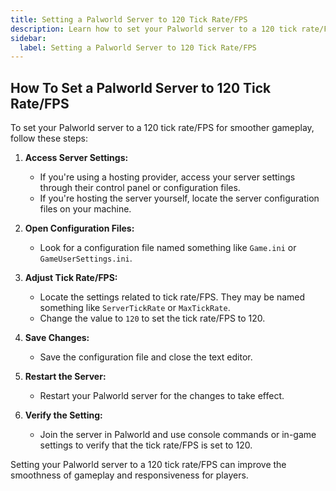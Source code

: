 ```yaml
---
title: Setting a Palworld Server to 120 Tick Rate/FPS
description: Learn how to set your Palworld server to a 120 tick rate/FPS for smoother gameplay.
sidebar:
  label: Setting a Palworld Server to 120 Tick Rate/FPS
---
```


## How To Set a Palworld Server to 120 Tick Rate/FPS

To set your Palworld server to a 120 tick rate/FPS for smoother gameplay, follow these steps:

1. **Access Server Settings:**
   - If you're using a hosting provider, access your server settings through their control panel or configuration files.
   - If you're hosting the server yourself, locate the server configuration files on your machine.

2. **Open Configuration Files:**
   - Look for a configuration file named something like `Game.ini` or `GameUserSettings.ini`.

3. **Adjust Tick Rate/FPS:**
   - Locate the settings related to tick rate/FPS. They may be named something like `ServerTickRate` or `MaxTickRate`.
   - Change the value to `120` to set the tick rate/FPS to 120.

4. **Save Changes:**
   - Save the configuration file and close the text editor.

5. **Restart the Server:**
   - Restart your Palworld server for the changes to take effect.

6. **Verify the Setting:**
   - Join the server in Palworld and use console commands or in-game settings to verify that the tick rate/FPS is set to 120.

Setting your Palworld server to a 120 tick rate/FPS can improve the smoothness of gameplay and responsiveness for players.
